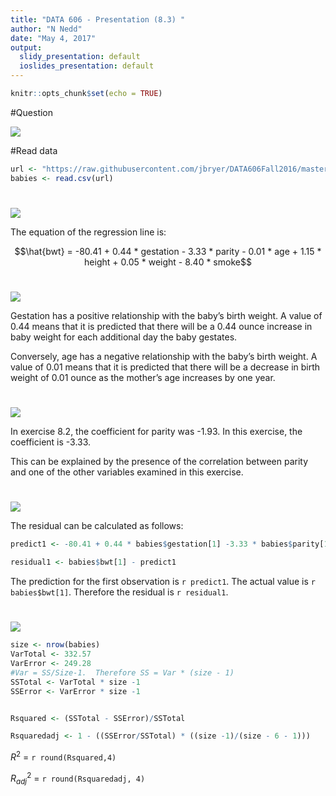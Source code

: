 ```yaml
---
title: "DATA 606 - Presentation (8.3) "
author: "N Nedd"
date: "May 4, 2017"
output:
  slidy_presentation: default
  ioslides_presentation: default
---
```


```r
knitr::opts_chunk$set(echo = TRUE)
```

#Question

![](Question.png)

#Read data

```r
url <- "https://raw.githubusercontent.com/jbryer/DATA606Fall2016/master/Data/Data%20from%20openintro.org/Ch%208%20Exercise%20Data/babies.csv"
babies <- read.csv(url)

```

#

![](parta.png)

The equation of the regression line is:

$$\hat{bwt} = -80.41 + 0.44 * gestation - 3.33 * parity - 0.01 * age + 1.15 * height + 0.05 * weight - 8.40 * smoke$$

#

![](partb.png)

Gestation has a positive relationship with the baby's birth weight.  A value of 0.44 means that it is predicted that there will be a 0.44 ounce increase in baby weight for each additional day the baby gestates.

Conversely, age has a negative relationship with the baby's birth weight.   A value of 0.01 means that it is predicted that there will be a decrease in birth weight of 0.01 ounce as the mother's age increases by one year.


# 
![](partc.png)

In exercise 8.2, the coefficient for parity was -1.93.
In this exercise, the coefficient is -3.33.

This can be explained by the presence of the correlation between parity and one of the other variables examined in this exercise.  

#
![](partd.png)

The residual can be calculated as follows:

```r
predict1 <- -80.41 + 0.44 * babies$gestation[1] -3.33 * babies$parity[1] - 0.01 * babies$age[1] + 1.15 * babies$height[1] + 0.05 * babies$weight[1] - 8.40 * babies$smoke[1]

residual1 <- babies$bwt[1] - predict1

```

The prediction for the first observation is `r predict1`.  The actual value is `r babies$bwt[1]`.  Therefore the residual is `r residual1`. 


#
![](parte.png)


```r
size <- nrow(babies)
VarTotal <- 332.57
VarError <- 249.28
#Var = SS/Size-1.  Therefore SS = Var * (size - 1)
SSTotal <- VarTotal * size -1
SSError <- VarError * size -1


Rsquared <- (SSTotal - SSError)/SSTotal

Rsquaredadj <- 1 - ((SSError/SSTotal) * ((size -1)/(size - 6 - 1)))

```

$R^{2}$ = `r round(Rsquared,4)` 

$R^{2}_{adj}$ = `r round(Rsquaredadj, 4)`




